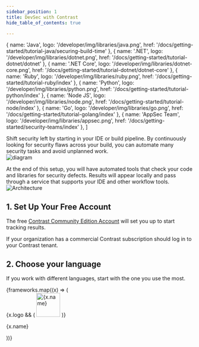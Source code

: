 ```yaml
---
sidebar_position: 1
title: DevSec with Contrast
hide_table_of_contents: true

---
```

  { name: 'Java', logo: '/developer/img/libraries/java.png', href: '/docs/getting-started/tutorial-java/securing-build-time' },
  { name: '.NET', logo: '/developer/img/libraries/dotnet.png', href: '/docs/getting-started/tutorial-dotnet/dotnet' },
  { name: '.NET Core', logo: '/developer/img/libraries/dotnet-core.png', href: '/docs/getting-started/tutorial-dotnet/dotnet-core' },
  { name: 'Ruby', logo: '/developer/img/libraries/ruby.png', href: '/docs/getting-started/tutorial-ruby/index' },
  { name: 'Python', logo: '/developer/img/libraries/python.png', href: '/docs/getting-started/tutorial-python/index' },
  { name: 'Node JS', logo: '/developer/img/libraries/node.png', href: '/docs/getting-started/tutorial-node/index' },
  { name: 'Go', logo: '/developer/img/libraries/go.png', href: '/docs/getting-started/tutorial-golang/index' },
  { name: 'AppSec Team', logo: '/developer/img/libraries/appsec.png', href: '/docs/getting-started/security-teams/index' },
]

Shift security left by starting in your IDE or build pipeline. By continuously looking for security flaws across your build, you can automate many security tasks and avoid unplanned work.<br/>
![diagram](where-do-i-start.svg)

At the end of this setup, you will have automated tools that check your code and libraries for security defects. Results will appear locally and pass through a service that supports your IDE and other workflow tools.
![Architecture](../how-it-works/how-it-works.png)

## 1. Set Up Your Free Account

The free [Contrast Community Edition Account](https://www.contrastsecurity.com/contrast-community-edition) will set you up to start tracking results.

If your organization has a commercial Contrast subscription should log in to your Contrast tenant.

## 2. Choose your language

If you work with different languages, start with the one you use the most.

<div className="container" style={{}}>
  <div className="row is-multiline">
    {frameworks.map((x) => (
      <div key={x.name} className="col col--3">
        <Link className="card" to={x.href}>
          <div className="card__body" style={{ display: 'flex', gap: 20, alignItems: 'center' }}>
            {x.logo && (
              <img src={x.logo} alt={x.name} width="64" style={{ display: 'block', maxHeight: 64 }} />
            )}
            <p>{x.name}</p>
          </div>
        </Link>
      </div>
    ))}
  </div>
</div>
